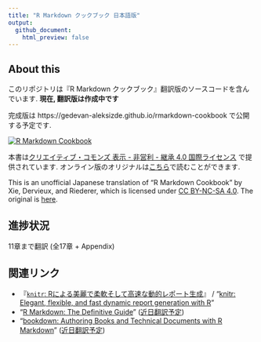 ```yaml
---
title: "R Markdown クックブック 日本語版"
output:
  github_document:
    html_preview: false
---
```


## About this

このリポジトリは『R Markdown クックブック』翻訳版のソースコードを含んでいます. **現在, 翻訳版は作成中です**

完成版は https://gedevan-aleksizde.github.io/rmarkdown-cookbook で公開する予定です.

[![R Markdown Cookbook](https://bookdown.org/yihui/rmarkdown-cookbook/images/cover.png)](https://www.routledge.com/p/book/9780367563837)

本書は[クリエイティブ・コモンズ 表示 - 非営利 - 継承 4.0 国際ライセンス](https://creativecommons.org/licenses/by-nc-sa/4.0/deed.ja) で提供されています. オンライン版のオリジナルは[こちら](https://bookdown.org/yihui/rmarkdown-cookbook/)で読むことができます.

This is an unofficial Japanese translation of "R Markdown Cookbook" by Xie, Dervieux, and Riederer, which is licensed under [CC BY-NC-SA 4.0](https://creativecommons.org/licenses/by-nc-sa/4.0/). The original is [here](https://bookdown.org/yihui/rmarkdown-cookbook/).

## 進捗状況

11章まで翻訳 (全17章 + Appendix)

## 関連リンク

* 『[`knitr`: Rによる美麗で柔軟そして高速な動的レポート生成](https://gedevan-aleksizde.github.io/knitr-doc-ja/index.html)』 / "[knitr: Elegant, flexible, and fast dynamic report generation with R](https://yihui.org/knitr/)"
* "[R Markdown: The Definitive Guide](https://bookdown.org/yihui/rmarkdown/)" ([近日翻訳予定](https://github.com/Gedevan-Aleksizde/rmarkdown-book))
* "[bookdown: Authoring Books and Technical Documents with R Markdown](https://bookdown.org/yihui/bookdown/)" ([近日翻訳予定](https://github.com/Gedevan-Aleksizde/bookdown))

